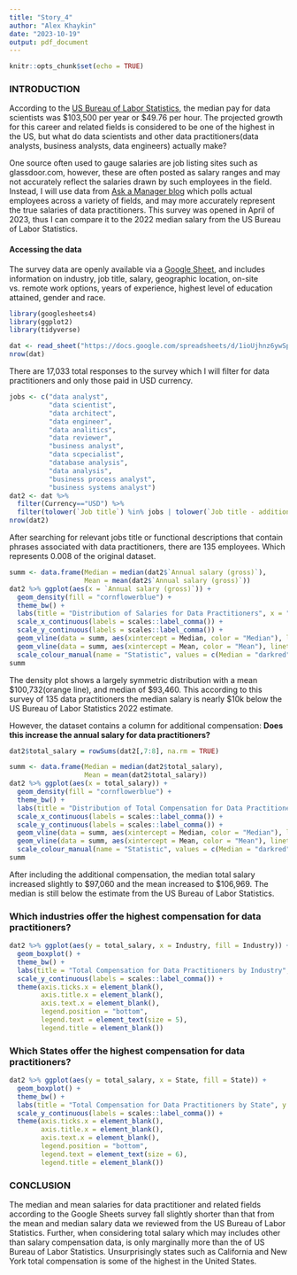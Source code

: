 ---
title: "Story_4"
author: "Alex Khaykin"
date: "2023-10-19"
output: pdf_document
---

```{r setup, include=FALSE}
knitr::opts_chunk$set(echo = TRUE)
```

### INTRODUCTION
According to the [US Bureau of Labor Statistics](https://www.bls.gov/ooh/math/data-scientists.htm), the median pay for data scientists was \$103,500 per year or \$49.76 per hour. The projected growth for this career and related fields is considered to be one of the highest in the US, but what do data scientists and other data practitioners(data analysts, business analysts, data engineers) actually make?

One source often used to gauge salaries are job listing sites such as glassdoor.com, however, these are often posted as salary ranges and may not accurately reflect the salaries drawn by such employees in the field. Instead, I will use data from [Ask a Manager blog](https://www.askamanager.org) which polls actual employees across a variety of fields, and may more accurately represent the true salaries of data practitioners. This survey was opened in April of 2023, thus I can compare it to the 2022 median salary from the US Bureau of Labor Statistics.

#### Accessing the data
The survey data are openly available via a [Google Sheet](https://docs.google.com/spreadsheets/d/1ioUjhnz6ywSpEbARI-G3RoPyO0NRBqrJnWf-7C_eirs/edit?resourcekey#gid=1854892322), and includes information on industry, job title, salary, geographic location, on-site vs. remote work options, years of experience, highest level of education attained, gender and race.

```{r, warning=FALSE, message=FALSE, echo=FALSE}
library(googlesheets4)
library(ggplot2)
library(tidyverse)
```



```{r}
dat <- read_sheet("https://docs.google.com/spreadsheets/d/1ioUjhnz6ywSpEbARI-G3RoPyO0NRBqrJnWf-7C_eirs/edit?resourcekey#gid=1854892322")
nrow(dat)
```
There are 17,033 total responses to the survey which I will filter for data practitioners and only those paid in USD currency.
```{r}
jobs <- c("data analyst", 
          "data scientist",
          "data architect",
          "data engineer",
          "data analitics",
          "data reviewer",
          "business analyst",
          "data scpecialist",
          "database analysis",
          "data analysis",
          "business process analyst",
          "business systems analyst") 
dat2 <- dat %>% 
  filter(Currency=="USD") %>% 
  filter(tolower(`Job title`) %in% jobs | tolower(`Job title - additional context`) %in% jobs | tolower(`Functional area of job`) %in% jobs)
nrow(dat2)
```
After searching for relevant jobs title or functional descriptions that contain phrases associated with data practitioners, there are 135 employees. Which represents 0.008 of the original dataset.

```{r}
summ <- data.frame(Median = median(dat2$`Annual salary (gross)`), 
                   Mean = mean(dat2$`Annual salary (gross)`))
dat2 %>% ggplot(aes(x = `Annual salary (gross)`)) + 
  geom_density(fill = "cornflowerblue") + 
  theme_bw() + 
  labs(title = "Distribution of Salaries for Data Practitioners", x = "Gross Annual Salary(USD)", y = "Density" ) + 
  scale_x_continuous(labels = scales::label_comma()) + 
  scale_y_continuous(labels = scales::label_comma()) + 
  geom_vline(data = summ, aes(xintercept = Median, color = "Median"), linetype = "dashed", size = 1.25) +
  geom_vline(data = summ, aes(xintercept = Mean, color = "Mean"), linetype = "dashed", size = 1.25, show.legend = TRUE) + 
  scale_colour_manual(name = "Statistic", values = c(Median = "darkred", Mean = "orange")) 
summ
```

The density plot shows a largely symmetric distribution with a mean \$100,732(orange line), and median of \$93,460. This according to this survey of 135 data practitioners the median salary is nearly \$10k below the US Bureau of Labor Statistics 2022 estimate.

However, the dataset contains a column for additional compensation: **Does this increase the annual salary for data practitioners?**

```{r}
dat2$total_salary = rowSums(dat2[,7:8], na.rm = TRUE)

summ <- data.frame(Median = median(dat2$total_salary), 
                   Mean = mean(dat2$total_salary))
dat2 %>% ggplot(aes(x = total_salary)) + 
  geom_density(fill = "cornflowerblue") + 
  theme_bw() + 
  labs(title = "Distribution of Total Compensation for Data Practitioners", x = "Gross Annual Salary(USD) + Additional Compensation", y = "Density" ) + 
  scale_x_continuous(labels = scales::label_comma()) + 
  scale_y_continuous(labels = scales::label_comma()) + 
  geom_vline(data = summ, aes(xintercept = Median, color = "Median"), linetype = "dashed", size = 1.25) +
  geom_vline(data = summ, aes(xintercept = Mean, color = "Mean"), linetype = "dashed", size = 1.25, show.legend = TRUE) + 
  scale_colour_manual(name = "Statistic", values = c(Median = "darkred", Mean = "orange")) 
summ
```
After including the additional compensation, the median total salary increased slightly to \$97,060 and the mean increased to \$106,969. The median is still below the estimate from the US Bureau of Labor Statistics. 

### Which industries offer the highest compensation for data practitioners?

```{r}
dat2 %>% ggplot(aes(y = total_salary, x = Industry, fill = Industry)) + 
  geom_boxplot() + 
  theme_bw() + 
  labs(title = "Total Compensation for Data Practitioners by Industry", y = "Gross Annual Salary(USD) + \nAdditional Compensation") + 
  scale_y_continuous(labels = scales::label_comma()) + 
  theme(axis.ticks.x = element_blank(), 
        axis.title.x = element_blank(),
        axis.text.x = element_blank(),
        legend.position = "bottom",
        legend.text = element_text(size = 5),
        legend.title = element_blank())
```

### Which States offer the highest compensation for data practitioners?

```{r}
dat2 %>% ggplot(aes(y = total_salary, x = State, fill = State)) + 
  geom_boxplot() + 
  theme_bw() + 
  labs(title = "Total Compensation for Data Practitioners by State", y = "Gross Annual Salary(USD) + \nAdditional Compensation") + 
  scale_y_continuous(labels = scales::label_comma()) + 
  theme(axis.ticks.x = element_blank(), 
        axis.title.x = element_blank(),
        axis.text.x = element_blank(),
        legend.position = "bottom",
        legend.text = element_text(size = 6),
        legend.title = element_blank())
```

### CONCLUSION
The median and mean salaries for data practitioner and related fields according to the Google Sheets survey fall slightly shorter than that from the mean and median salary data we reviewed from the US Bureau of Labor Statistics. Further, when considering total salary which may includes other than salary compensation data, is only marginally more than the of US Bureau of Labor Statistics. Unsurprisingly states such as California and New York total compensation is some of the highest in the United States. 
